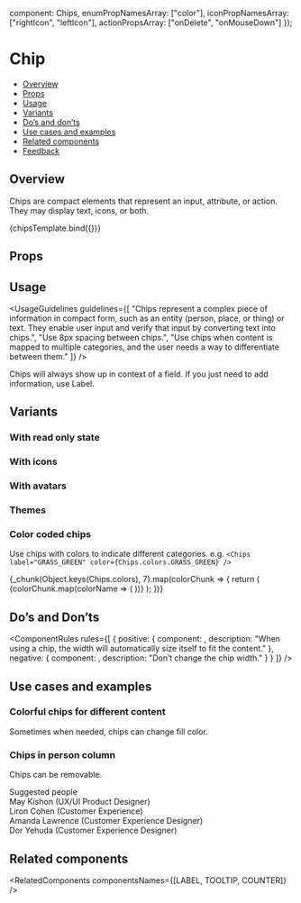 
  component: Chips,
  enumPropNamesArray: ["color"],
  iconPropNamesArray: ["rightIcon", "leftIcon"],
  actionPropsArray: ["onDelete", "onMouseDown"]
});

<Meta
  title="Data display/Chips"
  component={Chips}
  argTypes={metaSettings.argTypes}
  decorators={metaSettings.decorators}
/>

<!--- Component template -->


<!--- Component documentation -->

# Chip

- [Overview](#overview)
- [Props](#props)
- [Usage](#usage)
- [Variants](#variants)
- [Do’s and don’ts](#dos-and-donts)
- [Use cases and examples](#use-cases-and-examples)
- [Related components](#related-components)
- [Feedback](#feedback)

## Overview

Chips are compact elements that represent an input, attribute, or action. They may display text, icons, or both.

<Canvas>
  <Story name="Overview" args={{ label: "This is a chip"}}>
    {chipsTemplate.bind({})}
  </Story>
</Canvas>

## Props

<ArgsTable of={Chips} />

## Usage

<UsageGuidelines
  guidelines={[
    "Chips represent a complex piece of information in compact form, such as an entity (person, place, or thing) or text. They enable user input and verify that input by converting text into chips.",
    "Use 8px spacing between chips.",
    "Use chips when content is mapped to multiple categories, and the user needs a way to differentiate between them."
  ]}
/>

<Tip>
  Chips will always show up in context of a field. If you just need to add information, use
  <Link href="/?path=/docs/data-display-label--overview" size={Link.sizes.SMALL}>
    Label.
  </Link>
</Tip>

## Variants

### With read only state

<Canvas>
    <Story name="Chips with read only state">
        <Chips label="Read only chip" readOnly />
    </Story>
</Canvas>

### With icons

<Canvas>
  <Story name="Chips with icons">
    <Chips label="Chip with left icon" leftIcon={Email} />
    <Chips label="Chip with right icon" rightIcon={Email} />
  </Story>
</Canvas>

### With avatars

<Canvas>
  <Story name="Chips with avatars">
    <Chips label="Chip with left avatar" leftAvatar={person1} />
    <Chips label="Chip with right avatar" rightAvatar={person1} />
  </Story>
</Canvas>

### Themes

<Canvas>
  <Story name="Themes">
    <Chips label="This is a long chip" />
    <Chips label="Chip negative" color={Chips.colors.NEGATIVE} />
    <Chips label="Chip positive" color={Chips.colors.POSITIVE} />
    <Chips label="Disabled" disabled />
  </Story>
</Canvas>

### Color coded chips

Use chips with colors to indicate different categories.
e.g. `<Chips label="GRASS_GREEN" color={Chips.colors.GRASS_GREEN} />`

<Canvas>
  <Story name="Chips palette">
    <Flex style={{ width: "100%", height: 300 }} align={Flex.align.STRETCH}>
      {_chunk(Object.keys(Chips.colors), 7).map(colorChunk => {
        return (
          <Flex direction={Flex.directions.COLUMN} justify={Flex.justify.SPACE_BETWEEN} align={Flex.align.STRETCH}>
            {colorChunk.map(colorName => (
              <Chips label={colorName} color={Chips.colors[colorName]} readOnly allowTextSelection />
            ))}
          </Flex>
        );
      })}
    </Flex>
  </Story>
</Canvas>

## Do’s and Don’ts

<ComponentRules
  rules={[
    {
      positive: {
        component: <Chips label="Jason Tal" readOnly />,
        description: "When using a chip, the width will automatically size itself to fit the content."
      },
      negative: {
        component: <Chips label="This is a chip" className="monday-style-story-chips_chip-padding" readOnly />,
        description: "Don’t change the chip width."
      }
    }
  ]}
/>

## Use cases and examples

### Colorful chips for different content

Sometimes when needed, chips can change fill color.

<Canvas>
  <Story name="Colorful chips for different content">
    <DialogContentContainer className="monday-style-story-chips_search-bar">
      <div className="monday-style-story-chips_item">
        <Chips label="January" color={Chips.colors.POSITIVE} />
      </div>
      <Search />
      <div className="monday-style-story-chips_item">
        <Chips label="August" readOnly color={Chips.colors.LIPSTICK} />
      </div>
      <div className="monday-style-story-chips_item">
        <Chips label="April" readOnly color={Chips.colors.BUBBLE} />
      </div>
      <div className="monday-style-story-chips_item">
        <Chips label="March" readOnly color={Chips.colors.EGG_YOLK} />
      </div>
    </DialogContentContainer>
  </Story>
</Canvas>

### Chips in person column

Chips can be removable.

<Canvas>
  <Story name="Chips in Person Column">
    <DialogContentContainer className="monday-style-story-chips_search-bar">
      <Search placeholder="Search names, positions, or a team" />
      <div className="monday-style-story-chips_inline-container">
        <Chips label="Esther Schanler" />
        <Chips label="Itai Shabtai" />
      </div>
      <div className="monday-style-story-chips_lable">Suggested people</div>
      <div className="monday-style-story-chips_search">
        <div className="monday-style-story-chips_inline-container" key="cont-1">
          <Avatar size={Avatar.sizes.MEDIUM} src={person1} type={Avatar.types.IMG} />
          <span className="monday-style-story-chips_name">
            May Kishon <span>(UX/UI Product Designer)</span>
          </span>
        </div>
        <div className="monday-style-story-chips_inline-container" key="cont-2">
          <Avatar
            size={Avatar.sizes.MEDIUM}
            backgroundColor={Avatar.colors.DARK_PURPLE}
            text="LC"
            type={Avatar.types.TEXT}
          />
          <span className="monday-style-story-chips_name">
            Liron Cohen <span>(Customer Experience)</span>
          </span>
        </div>
        <div className="monday-style-story-chips_inline-container" key="cont-3">
          <Avatar size={Avatar.sizes.MEDIUM} text="DY" type={Avatar.types.TEXT} />
          <span className="monday-style-story-chips_name">
            Amanda Lawrence <span>(Customer Experience Designer)</span>
          </span>
        </div>
        <div className="monday-style-story-chips_inline-container" key="cont-4">
          <Avatar size={Avatar.sizes.MEDIUM} src={person1} type={Avatar.types.IMG} />
          <span className="monday-style-story-chips_name">
            Dor Yehuda <span>(Customer Experience Designer)</span>
          </span>
        </div>
      </div>
    </DialogContentContainer>
  </Story>
</Canvas>

## Related components

<RelatedComponents componentsNames={[LABEL, TOOLTIP, COUNTER]} />
